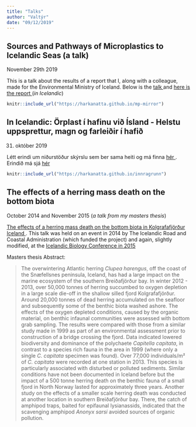 ```yaml
---
title: "Talks"
author: "Valtýr"
date: "09/12/2019"
---
```

<!-- `r anicon::faa("gamepad", animate='ring')` --> 
## Sources and Pathways of Microplastics to Icelandic Seas (**a talk**)
November 29th 2019

This is a talk about the results of a report that I, along with a colleague, made for the Environmental Ministry of Iceland. Below is the [talk <i class="fas fa-chalkboard-teacher"></i>]("https://harkanatta.github.io/mp-mirror") and [here is the report <i class="fas fa-book"></i>](https://harkanatta.github.io/orplastskyrslaUAR/) (*in Icelandic*)

```r
knitr::include_url("https://harkanatta.github.io/mp-mirror")
```

## In Icelandic: Örplast í hafinu við Ísland - Helstu uppsprettur, magn og farleiðir í hafið
31. október 2019

Létt erindi um niðurstöður skýrslu sem ber sama heiti og má finna [hér <i class="fas fa-book"></i>](https://harkanatta.github.io/orplastskyrslaUAR/). Erindið má sjá [hér <i class="fas fa-chalkboard-teacher"></i>](https://harkanatta.github.io/innragrunn)

```r
knitr::include_url("https://harkanatta.github.io/innragrunn")
```

## The effects of a herring mass death on the bottom biota
October 2014 and November 2015 (*a talk from my masters thesis*)

[The effects of a herring mass death on the bottom biota in Kolgrafafjörður Iceland <i class="fas fa-chalkboard-teacher"></i>](http://www.vegagerdin.is/vefur2.nsf/c16a923a6485025d0025793b003db0e2/b81be193196d902500257d85004e57c2/$FILE/1630%20ValtyrSigurdsson1630.pdf). This talk was held on an event in 2014 by The Icelandic Road and Coastal Administration (which funded the project) and again, slightly modified, at the [Icelandic Biology Conference in 2015](https://biologia.is/liffraediradstefnan-2015/dagskra/)

Masters thesis Abstract: 

> The overwintering Atlantic herring *Clupea harengus*, off the coast of the Snæfellsnes peninsula, Iceland, has had a large impact on the marine ecosystem of the southern Breiðafjörður bay. In winter 2012 - 2013, over 50,000 tonnes of herring succumbed to oxygen depletion in a large scale die-off in the shallow silled fjord Kolgrafafjörður. Around 20,000 tonnes of dead herring accumulated on the seafloor and subsequently some of the benthic biota washed ashore. The effects of the oxygen depleted conditions, caused by the organic material, on benthic infaunal communities were assessed with bottom grab sampling. The results were compared with those from a similar study made in 1999 as part of an environmental assessment prior to construction of a bridge crossing the fjord. Data indicated lowered biodiversity and dominance of the polychaete *Capitella capitata*, in contrast to a species rich fauna in the area in 1999 (where only a single *C. capitata* specimen was found). Over 77,000 individuals/m² of *C. capitata* were recorded at one station in 2013. This species is particularly associated with disturbed or polluted sediments.
Similar conditions have not been documented in Iceland before but the impact of a 500 tonne herring death on the benthic fauna of a small fjord in North Norway lasted for approximately three years. Another study on the effects of a smaller scale herring death was conducted at another location in southern Breiðafjörður bay. There, the catch of amphipod traps, baited for epifaunal lysianassids, indicated that the scavenging amphipod *Anonyx sarsi* avoided sources of organic pollution.


